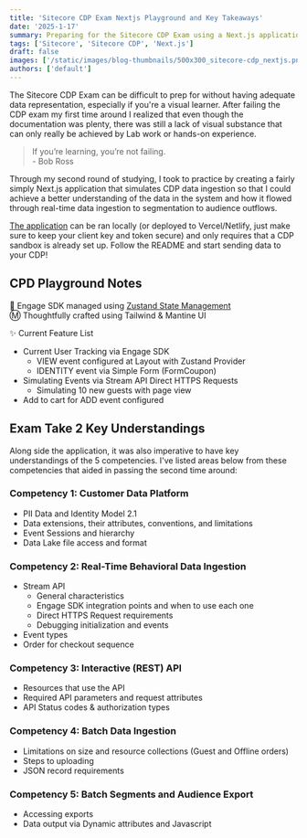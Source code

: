 ```yaml
---
title: 'Sitecore CDP Exam Nextjs Playground and Key Takeaways'
date: '2025-1-17'
summary: Preparing for the Sitecore CDP Exam using a Next.js application for data ingestion practice and key takeaways from the exam's five competencies.
tags: ['Sitecore', 'Sitecore CDP', 'Next.js']
draft: false
images: ['/static/images/blog-thumbnails/500x300_sitecore-cdp_nextjs.png']
authors: ['default']
---
```


The Sitecore CDP Exam can be difficult to prep for without having adequate data representation, especially if you're a visual learner. After failing the CDP exam my first time around I realized that even though the documentation was plenty, there was still a lack of visual substance that can only really be achieved by Lab work or hands-on experience.

> If you’re learning, you’re not failing.<br/>
>   \- Bob Ross

Through my second round of studying, I took to practice by creating a fairly simply Next.js application that simulates CDP data ingestion so that I could achieve a better understanding of the data in the system and how it flowed through real-time data ingestion to segmentation to audience outflows.

[The application](https://github.com/bewards/nextjs-cdp) can be ran locally (or deployed to Vercel/Netlify, just make sure to keep your client key and token secure) and only requires that a CDP sandbox is already set up. Follow the README and start sending data to your CDP!

## CPD Playground Notes
🐻 Engage SDK managed using [Zustand State Management](https://github.com/pmndrs/zustand) <br/>
Ⓜ️ Thoughtfully crafted using Tailwind &amp; Mantine UI

✨ Current Feature List
- Current User Tracking via Engage SDK
    - VIEW event configured at Layout with Zustand Provider
    - IDENTITY event via Simple Form (FormCoupon)
- Simulating Events via Stream API Direct HTTPS Requests
    - Simulating 10 new guests with page view
- Add to cart for ADD event configured

## Exam Take 2 Key Understandings
Along side the application, it was also imperative to have key understandings of the 5 competencies. I've listed areas below from these competencies that aided in passing the second time around:

### Competency 1: Customer Data Platform
- PII Data and Identity Model 2.1
- Data extensions, their attributes, conventions, and limitations
- Event Sessions and hierarchy
- Data Lake file access and format

### Competency 2: Real-Time Behavioral Data Ingestion
- Stream API
	- General characteristics
	- Engage SDK integration points and when to use each one
	- Direct HTTPS Request requirements
	- Debugging initialization and events
- Event types
- Order for checkout sequence

### Competency 3: Interactive (REST) API
- Resources that use the API
- Required API parameters and request attributes
- API Status codes & authorization types

### Competency 4: Batch Data Ingestion
- Limitations on size and resource collections (Guest and Offline orders)
- Steps to uploading
- JSON record requirements

### Competency 5: Batch Segments and Audience Export
- Accessing exports
- Data output via Dynamic attributes and Javascript 